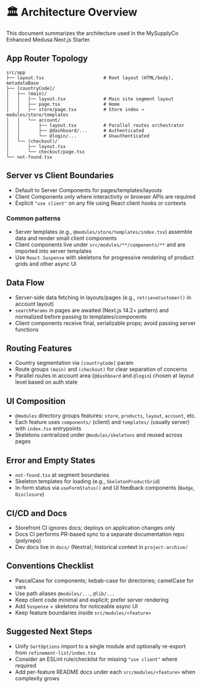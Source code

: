 # 🏛️ Architecture Overview

This document summarizes the architecture used in the MySupplyCo Enhanced Medusa Next.js Starter.

## App Router Topology

```
src/app
├── layout.tsx                      # Root layout (HTML/body), metadataBase
├── [countryCode]/
│   ├── (main)/
│   │   ├── layout.tsx              # Main site segment layout
│   │   ├── page.tsx                # Home
│   │   ├── store/page.tsx          # Store index → modules/store/templates
│   │   └── account/
│   │       ├── layout.tsx          # Parallel routes orchestrator
│   │       ├── @dashboard/...      # Authenticated
│   │       └── @login/...          # Unauthenticated
│   └── (checkout)/
│       ├── layout.tsx
│       └── checkout/page.tsx
└── not-found.tsx
```

## Server vs Client Boundaries

- Default to Server Components for pages/templates/layouts
- Client Components only where interactivity or browser APIs are required
- Explicit `"use client"` on any file using React client hooks or contexts

### Common patterns
- Server templates (e.g., `@modules/store/templates/index.tsx`) assemble data and render small client components
- Client components live under `src/modules/**/components/**` and are imported into server templates
- Use `React.Suspense` with skeletons for progressive rendering of product grids and other async UI

## Data Flow

- Server-side data fetching in layouts/pages (e.g., `retrieveCustomer()` in account layout)
- `searchParams` in pages are awaited (Next.js 14.2+ pattern) and normalized before passing to templates/components
- Client components receive final, serializable props; avoid passing server functions

## Routing Features

- Country segmentation via `[countryCode]` param
- Route groups `(main)` and `(checkout)` for clear separation of concerns
- Parallel routes in account area (`@dashboard` and `@login`) chosen at layout level based on auth state

## UI Composition

- `@modules` directory groups features: `store`, `products`, `layout`, `account`, etc.
- Each feature uses `components/` (client) and `templates/` (usually server) with `index.tsx` entrypoints
- Skeletons centralized under `@modules/skeletons` and reused across pages

## Error and Empty States

- `not-found.tsx` at segment boundaries
- Skeleton templates for loading (e.g., `SkeletonProductGrid`)
- In-form status via `useFormStatus()` and UI feedback components (`Badge`, `Disclosure`)

## CI/CD and Docs

- Storefront CI ignores docs; deploys on application changes only
- Docs CI performs PR-based sync to a separate documentation repo (polyrepo)
- Dev docs live in `docs/` (Nextra); historical context in `project-archive/`

## Conventions Checklist

- PascalCase for components; kebab-case for directories; camelCase for vars
- Use path aliases `@modules/...`, `@lib/...`
- Keep client code minimal and explicit; prefer server rendering
- Add `Suspense` + skeletons for noticeable async UI
- Keep feature boundaries inside `src/modules/<feature>`

## Suggested Next Steps

- Unify `SortOptions` import to a single module and optionally re-export from `refinement-list/index.tsx`
- Consider an ESLint rule/checklist for missing `"use client"` where required
- Add per-feature README docs under each `src/modules/<feature>` when complexity grows
